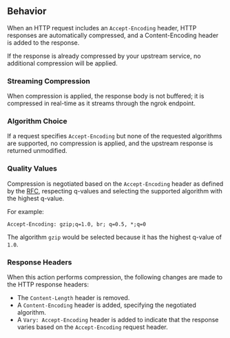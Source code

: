 ## Behavior

When an HTTP request includes an `Accept-Encoding` header, HTTP responses are 
automatically compressed, and a Content-Encoding header is added to the 
response.

If the response is already compressed by your upstream service, 
no additional compression will be applied.

### Streaming Compression

When compression is applied, the response body is not buffered; it is 
compressed in real-time as it streams through the ngrok endpoint.

### Algorithm Choice

If a request specifies `Accept-Encoding` but none of the requested algorithms 
are supported, no compression is applied, and the upstream response is returned 
unmodified.

### Quality Values

Compression is negotiated based on the `Accept-Encoding` header as defined by 
the [RFC](https://datatracker.ietf.org/doc/html/rfc9110#name-accept-encoding), 
respecting q-values and selecting the supported algorithm with the highest 
q-value.

For example:

```
Accept-Encoding: gzip;q=1.0, br; q=0.5, *;q=0
```

The algorithm `gzip` would be selected because it has the highest q-value of `1.0`. 

### Response Headers

When this action performs compression, the following changes are made to the
 HTTP response headers:

- The `Content-Length` header is removed.
- A `Content-Encoding`  header is added, specifying the negotiated algorithm.
- A `Vary: Accept-Encoding` header is added to indicate that the response varies 
based on the `Accept-Encoding` request header.